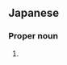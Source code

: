 ==Japanese==
{{ja-kanjitab|yomi=o|りゅう|ざ}}

===Proper noun===
{{ja-pos|proper|りゅうざ|shin=竜座}}

# {{altspell|lang=ja|竜座||[[Draco]]}}